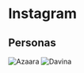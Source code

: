 # Instagram

## Personas

![Azaara](assets/instagram/Persona1.png)
![Davina](assets/instagram/EDCI_Persona.PNG)
